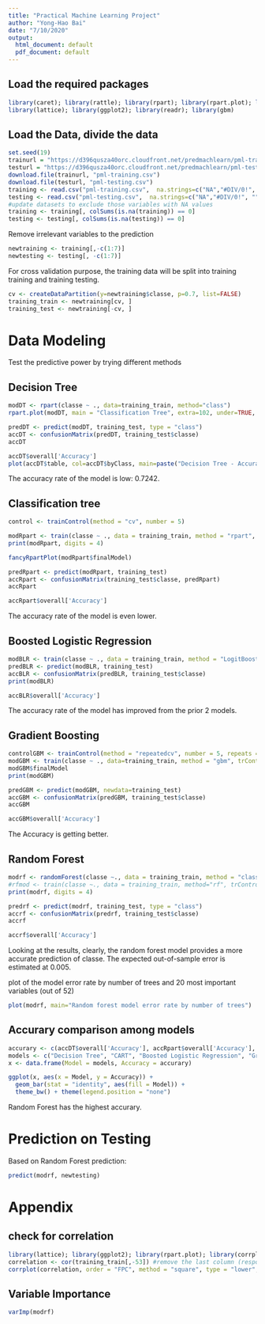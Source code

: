 ---
title: "Practical Machine Learning Project"
author: "Yong-Hao Bai"
date: "7/10/2020"
output:
  html_document: default
  pdf_document: default
---

## Load the required packages
```{r results='hide', message=FALSE}
library(caret); library(rattle); library(rpart); library(rpart.plot); library(randomForest); library(repmis);
library(lattice); library(ggplot2); library(readr); library(gbm)
```

## Load the Data, divide the data
```{r results='hide', message=FALSE}
set.seed(19)
trainurl = "https://d396qusza40orc.cloudfront.net/predmachlearn/pml-training.csv"
testurl = "https://d396qusza40orc.cloudfront.net/predmachlearn/pml-testing.csv"
download.file(trainurl, "pml-training.csv")
download.file(testurl, "pml-testing.csv")
training <- read.csv("pml-training.csv",  na.strings=c("NA","#DIV/0!", ""))
testing <- read.csv("pml-testing.csv",  na.strings=c("NA","#DIV/0!", ""))
#update datasets to exclude those variables with NA values
training <- training[, colSums(is.na(training)) == 0]
testing <- testing[, colSums(is.na(testing)) == 0]
```

Remove irrelevant variables to the prediction
```{r results='hide', message=FALSE}
newtraining <- training[,-c(1:7)]
newtesting <- testing[, -c(1:7)]
```

For cross validation purpose, the training data will be split into training training and training testing. 
```{r echo=FALSE}
cv <- createDataPartition(y=newtraining$classe, p=0.7, list=FALSE)
training_train <- newtraining[cv, ] 
training_test <- newtraining[-cv, ]
```

# Data Modeling 
Test the predictive power by trying different methods

## Decision Tree
```{r echo=FALSE}
modDT <- rpart(classe ~ ., data=training_train, method="class")
rpart.plot(modDT, main = "Classification Tree", extra=102, under=TRUE, faclen = 0, cex = .5)
```
```{r echo=FALSE}
predDT <- predict(modDT, training_test, type = "class")
accDT <- confusionMatrix(predDT, training_test$classe)
accDT
```


```{r echo=FALSE}
accDT$overall['Accuracy']
plot(accDT$table, col=accDT$byClass, main=paste("Decision Tree - Accuracy =", round(accDT$overall['Accuracy'], 4)))
```

The accuracy rate of the model is low: 0.7242.


## Classification tree
```{r echo=FALSE}
control <- trainControl(method = "cv", number = 5)

modRpart <- train(classe ~ ., data = training_train, method = "rpart", trControl = control)
print(modRpart, digits = 4)
```

```{r echo=FALSE}
fancyRpartPlot(modRpart$finalModel)
```

```{r echo=FALSE}
predRpart <- predict(modRpart, training_test)
accRpart <- confusionMatrix(training_test$classe, predRpart)
accRpart
```

```{r echo=FALSE}
accRpart$overall['Accuracy']
```
The accuracy rate of the model is even lower.

## Boosted Logistic Regression
```{r echo=FALSE}
modBLR <- train(classe ~ ., data = training_train, method = "LogitBoost", trControl = control)
predBLR <- predict(modBLR, training_test)
accBLR <- confusionMatrix(predBLR, training_test$classe)
print(modBLR)
```

```{r echo=FALSE}
accBLR$overall['Accuracy']
```
The accuracy rate of the model has improved from the prior 2 models.

## Gradient Boosting
```{r echo=FALSE}
controlGBM <- trainControl(method = "repeatedcv", number = 5, repeats = 1)
modGBM <- train(classe ~ ., data=training_train, method = "gbm", trControl = controlGBM, verbose = FALSE)
modGBM$finalModel
print(modGBM)
```

```{r echo=FALSE}
predGBM <- predict(modGBM, newdata=training_test)
accGBM <- confusionMatrix(predGBM, training_test$classe)
accGBM
```

```{r echo=FALSE}
accGBM$overall['Accuracy']
```
The Accuracy is getting better.

## Random Forest
```{r echo=FALSE}
modrf <- randomForest(classe ~., data = training_train, method = "class")
#rfmod <- train(classe ~., data = training_train, method="rf", trControl = control)
print(modrf, digits = 4)
```


```{r echo=FALSE}
predrf <- predict(modrf, training_test, type = "class")
accrf <- confusionMatrix(predrf, training_test$classe) 
accrf
```

```{r echo=FALSE}
accrf$overall['Accuracy']
```
Looking at the results, clearly, the random forest model provides a more accurate prediction of classe. The expected out-of-sample error is estimated at 0.005.


plot of the model error rate by number of trees and 20 most important variables (out of 52)
```{r echo=FALSE}
plot(modrf, main="Random forest model error rate by number of trees")
```

## Accurary comparison among models
```{r echo=FALSE}
accurary <- c(accDT$overall['Accuracy'], accRpart$overall['Accuracy'], accBLR$overall['Accuracy'], accGBM$overall['Accuracy'], accrf$overall['Accuracy'])
models <- c("Decision Tree", "CART", "Boosted Logistic Regression", "Gradient Boosting", "Random Forest")
x <- data.frame(Model = models, Accuracy = accurary)

ggplot(x, aes(x = Model, y = Accuracy)) + 
  geom_bar(stat = "identity", aes(fill = Model)) +
  theme_bw() + theme(legend.position = "none")
```

Random Forest has the highest accurary.


# Prediction on Testing
Based on Random Forest prediction:
```{r echo=FALSE}
predict(modrf, newtesting)
```


# Appendix

## check for correlation
```{r echo=FALSE}
library(lattice); library(ggplot2); library(rpart.plot); library(corrplot);
correlation <- cor(training_train[,-53]) #remove the last column (response var), only numberic column
corrplot(correlation, order = "FPC", method = "square", type = "lower", tl.cex = 0.8, tl.col = rgb(0,0,0))
```

## Variable Importance
```{r echo=FALSE}
varImp(modrf)
```

